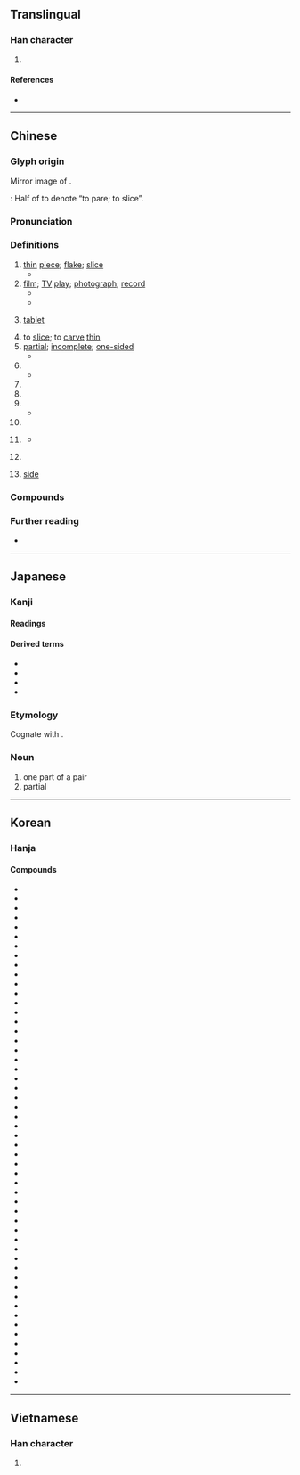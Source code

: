 {{character info}}
==Translingual==
{{stroke order|type=animate}}

===Han character===
{{Han char|rn=91|rad=片|as=00|sn=4|four=22027|canj=LLML,LLMN}}

# {{mul-kangxi radical-def}}

====References====
* {{Han ref|kx=0692.360|dkj=19813|dj=1105.250|hdz=32014.010|uh=7247|ud=29255|bh=A4F9|bd=42233}}

----

==Chinese==
{{zh-forms}}

===Glyph origin===
{{Han etym}}
Mirror image of {{och-l|爿|id=1|piece}}.

''{{w|Shuowen}}'': Half of {{zh-l|*木|wood; tree}} to denote “to pare; to slice”.

===Pronunciation===
{{zh-pron
|m=piàn,piān,1nb=standard in Mainland and Taiwan,2nb=standard in Mainland,2nc=variant in Taiwan,er=y,2er=y
|m_note=piān - colloquial variant used in the sense “thin piece”, especially an electronic item, such as films, photographs, discs
|m-s=
|c=pin3,pin3-2
|c-t=
|g=
|h=pfs=phién/phien
|j=
|mb=pi̿ng
|md=piéng
|mn=phìⁿ/phiàn
|mn_note=phìⁿ - vernacular; phiàn - literary
|mn-t=piang3/piêng3/pin3
|mn-t_note=piang3/piêng3 - literary (piêng3 - Chaozhou); pin3 - vernacular
|w=2phi
|x=
|mc=y
|oc=y
|ma=y
|cat=n,cls
}}

===Definitions===
{{zh-hanzi}}

# [[thin]] [[piece]]; [[flake]]; [[slice]]
#* {{zh-x|片子{zi}|flake, small piece}}
# [[film]]; [[TV]] [[play]]; [[photograph]]; [[record]]
#* {{zh-x|影片|film, movie}}
#* {{zh-x|片{piān}子{zi}|film, movie, film reel}}
# {{lb|zh|medicine}} [[tablet]]
# to [[slice]]; to [[carve]] [[thin]]
# [[partial]]; [[incomplete]]; [[one-sided]]
#* {{zh-x|片面|unilateral, one-sided}}
# {{zh-classifier|[[slice]]s}}
#* {{zh-x|一 片 面包|a slice of bread}}
# {{zh-classifier|[[flat]] [[object]]s such as [[leave]]s and [[piece]]s of paper}}
# {{zh-classifier|small non[[spherical]] [[medicinal]] objects such as [[pill]]s, [[tablet]]s}}
# {{zh-classifier|[[tract]]s of [[land]] and [[area]]s of [[water]]}}
#* {{zh-x|望 著 海 一 片　滿懷 倦　無淚 也 無言|Gazing at the sea, tired, without tears or words|C-LIT|ref='''1984''', {{w2|zh|梅艷芳}}, {{w2|zh|似水流年 (歌曲)|似水流年}}}}
# {{zh-classifier|[[CD]]s, [[movie]]s and [[DVD]]s}}
# {{lb|zh|used with numeral {{zh-l|*一}}}} {{zh-classifier|[[scenario]]s, [[scene]]s, [[feeling]]s, [[atmosphere]]s, [[sound]]s, [[cloud]]s}}
#* {{zh-x|為何 我 心 一片 空虛|Why is my heart a '''tract''' of emptiness?|C-LIT|ref='''1983''', {{w2|zh|陳百強}}, {{w2|zh|偏偏喜歡你 (專輯)|偏偏喜歡你}}}}
# {{lb|zh|Teochew}} {{zh-classifier|[[door]]s and [[window]]s}}
# {{lb|zh|Teochew}} [[side]]
#: {{zh-x|東片|tr=dang1 '''pin1'''|east; east '''side'''|MN-T}}
#: {{zh-x|許片|tr=he2 '''pin1'''|there; that '''side'''|MN-T}}

===Compounds===
{{zh-der|一片苦心|亮片|一片聲|娛樂片|乾篾片|彩色片|一片冰心|吃瓦片兒|古裝片|喜劇片|大陸片|保險刀片|乾片|一片汪洋|彈片|咭片|上片|名片|一片石|來令片|一片至誠|一鱗片甲|功夫片|一片痴心|一片婆心|三級片|卡片|切片檢查|土篾片|劇情影片|像片|影片|彩色正片|半日片刻|底片|一片|幻燈片|倒片|布面相片|卡片軟體|一片赤心|圖片|崑山片玉|尿片|寸善片長|寫實片|回片|喉片|安全刀片|卡片碼|動作片|冰片|丫頭片子|一片丹心|一片真心|吉光片羽|刀片|國片|動畫片|商業影片|唱片|京片子|一片散沙|一片宮商|卡片目錄|切片|兩片罐|亂言片楮|片兒湯|港片|歌舞片|片斷|生魚片|片鱗半爪|晶片|玉蘭片|畫片兒|數位唱片|抹片|片言一字|斷片|片接寸附|木偶影片|根椽片瓦|梨花片|拉洋片|批頭竹片|短片|片言折獄|片頭|投影片|片麻岩|火鏈片|片假名|洋芋片|片名|片岩|片言立決|接片|正片|片甲無存|片刻|拉大片|相片光碟|戰爭片|磁片|片霎|片許|碟影片|故事片|照片|片楮|激光唱片|瓦片|片瓦根椽|磁碟片|碟片|拓片|矽晶片|相片|片場|拉片兒湯|片甲不留|打成一片|片刻不離|片商|捲煙畫片|明信片|片柳子|片面之言|片鱗碎甲|片面之詞|片面|片長末技|片長|片語隻辭|片語|片言隻字|片言|片紙隻字|片石千鈞|片甲不存|片瓦無存|片晌|片時|片子|片善|片口張舌|片兒湯話|片兒|片長薄技|灌唱片|病理切片|片甲不回|片語隻字|木片|片言隻語|數字唱片|片雲遮頂|片段|片善小才|消炎片|爛片|燕麥片|毛片|片刻不停|片心|拍片|電視影片|花片|萼片|茫茫一片|隻字片言|製片|預告片|賀年片|立體影片|薄片子嘴|篾片|西片|阿片|薄片子|郵片|鈣片|負片|膠片|雅片鬼|藥片|鐳射唱片|鏡片|系列片|膠片書籍|雷射唱片|西部片|篾片相公|隻字片語|默片|黑白影片|麥片|鴉片罪|鴉片煙|鴉片戰爭|鴉片|魚片|電子卡片|高調照片|錦片|簧片|雅片|首輪片|跑片|飲片|附片|薄片|鐵片大鼓|類比唱片|裂片生殖|翻版片|音樂片|鱗片|軟片|雲片糕|雪片|葉片|隻言片語|錦片前程|開片|鐵片|錄像片|鋼片琴|試片|紀錄片|蘇州片|裂片|香片|紙尿片|紙片|哨片|片皮鴨}}

===Further reading===
* {{thcwd|1225}}

{{zh-cat|Beginning}}

----

==Japanese==

===Kanji===
{{ja-kanji|grade=6|rs=片00}}

====Readings====
{{ja-readings
|goon=へん
|kanon=へん
|kun=かた-, ひら-
}}

====Derived terms====
* {{ja-r|刀|かたな}}
* {{ja-r|片%仮名|かた%かな}}
* {{ja-r|片%道|かた%みち}}
* {{ja-r|片%思い|かた%おもい}}

===Etymology===
Cognate with {{m|ja|方|tr=kata}}.

===Noun===
{{ja-noun|かた}}

# one part of a pair
# partial

----

==Korean==

===Hanja===
{{ko-hanja|조각|편}}

====Compounds====
{{der-top3|Compounds}}
* {{ko-l|아편|阿片}}
* {{ko-l|일편단심|一片丹心}}
* {{ko-l|편각|片刻}}
* {{ko-l|편육|片肉}}
* {{ko-l|편지|片紙}}
* {{ko-l|편저|片楮}}
* {{ko-l|파편|破片}}
* {{ko-l|화편|花片}}
* {{ko-l|편도|片道}}
* {{ko-l|편시|片時}}
* {{ko-l|빙편|氷片}}
* {{ko-l|편련|片戀}}
* {{ko-l|단편|斷片}}
* {{ko-l|편리|片理}}
* {{ko-l|파편폭탄|破片爆彈)}}
* {{ko-l|박편|薄片}}
* {{ko-l|가편|歌片}}
* {{ko-l|과편|過片}}
* {{ko-l|명편|名片}}
* {{ko-l|목편|木片}}
* {{ko-l|와편|瓦片}}
* {{ko-l|석편|石片}}
* {{ko-l|편편금|片片金}}
* {{ko-l|편무|片務}}
* {{ko-l|편마암|片麻巖}}
* {{ko-l|설편|雪片}}
* {{ko-l|엽편|葉片}}
* {{ko-l|철편|鐵片}}
* {{ko-l|편편|片片}}
* {{ko-l|편리|片利}}
* {{ko-l|금속편|金屬片}}
* {{ko-l|강편|鋼片}}
* {{ko-l|은편|銀片}}
* {{ko-l|녹편|錄片}}
* {{ko-l|동편|銅片}}
* {{ko-l|기편|器片}}
* {{ko-l|우편|羽片}}
* {{ko-l|잔편|殘片}}
* {{ko-l|편정|片釘}}
* {{ko-l|골편|骨片}}
* {{ko-l|세편|細片}}
* {{ko-l|양편|陽片}}
* {{ko-l|일편|一片}}
* {{ko-l|음편|陰片}}
* {{ko-l|편문|片聞}}
* {{ko-l|편수|片手}}
* {{ko-l|편심|片心}}
* {{ko-l|편언|片言}}
* {{ko-l|편족|片足}}
* {{ko-l|편뇌|片腦}}
* {{ko-l|편고|片孤}}
* {{ko-l|편영|片影}}
* {{ko-l|편간|片簡}}
{{der-bottom}}
----

==Vietnamese==

===Han character===
{{vi-hantu|[[phiến]], [[phiện]]|rs=片00}}

# {{rfdef|vi|sort=片00}}

[[Category:CJKV radicals| ]]